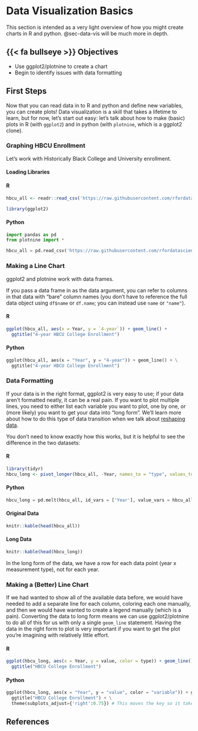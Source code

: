 # Data Visualization Basics {#sec-basic-data-vis}

This section is intended as a very light overview of how you might create charts in R and python. @sec-data-vis will be much more in depth.

## {{< fa bullseye >}} Objectives 

- Use ggplot2/plotnine to create a chart
- Begin to identify issues with data formatting

## First Steps

Now that you can read data in to R and python and define new variables, you can create plots! 
Data visualization is a skill that takes a lifetime to learn, but for now, let's start out easy:  let's talk about how to make (basic) plots in R (with `ggplot2`) and in python (with `plotnine`, which is a ggplot2 clone).

### Graphing HBCU Enrollment
Let's work with Historically Black College and University enrollment. 

::: callout-demo
#### Loading Libraries

::: panel-tabset
#### R

```r
hbcu_all <- readr::read_csv('https://raw.githubusercontent.com/rfordatascience/tidytuesday/master/data/2021/2021-02-02/hbcu_all.csv')

library(ggplot2)
```

#### Python

```python
import pandas as pd
from plotnine import *

hbcu_all = pd.read_csv('https://raw.githubusercontent.com/rfordatascience/tidytuesday/master/data/2021/2021-02-02/hbcu_all.csv')

```

:::
:::

### Making a Line Chart

ggplot2 and plotnine work with data frames. 

If you pass a data frame in as the data argument, you can refer to columns in that data with "bare" column names (you don't have to reference the full data object using `df$name` or `df.name`; you can instead use `name` or `"name"`).

::: callout-demo

::: panel-tabset
#### R

```r

ggplot(hbcu_all, aes(x = Year, y = `4-year`)) + geom_line() +
  ggtitle("4-year HBCU College Enrollment")

```

#### Python
```python

ggplot(hbcu_all, aes(x = "Year", y = "4-year")) + geom_line() + \
  ggtitle("4-year HBCU College Enrollment")

```

:::
:::

### Data Formatting

If your data is in the right format, ggplot2 is very easy to use; if your data aren't formatted neatly, it can be a real pain. 
If you want to plot multiple lines, you need to either list each variable you want to plot, one by one, or (more likely) you want to get your data into "long form". 
We'll learn more about how to do this type of data transition when we talk about [reshaping data](05-data-reshape.qmd).

::: callout-demo

You don't need to know exactly how this works, but it is helpful to see the difference in the two datasets:

::: panel-tabset
#### R
```r
library(tidyr)
hbcu_long <- pivot_longer(hbcu_all, -Year, names_to = "type", values_to = "value")
```

#### Python
```python
hbcu_long = pd.melt(hbcu_all, id_vars = ['Year'], value_vars = hbcu_all.columns[1:11])
```

#### Original Data
```r
knitr::kable(head(hbcu_all))
```

#### Long Data
```r

knitr::kable(head(hbcu_long))
```

In the long form of the data, we have a row for each data point (year x measurement type), not for each year.
:::
:::

### Making a (Better) Line Chart

If we had wanted to show all of the available data before, we would have needed to add a separate line for each column, coloring each one manually, and then we would have wanted to create a legend manually (which is a pain). 
Converting the data to long form means we can use ggplot2/plotnine to do all of this for us with only a single `geom_line` statement.
Having the data in the right form to plot is very important if you want to get the plot you're imagining with relatively little effort.


::: callout-demo
::: panel-tabset

#### R
```r

ggplot(hbcu_long, aes(x = Year, y = value, color = type)) + geom_line() +
  ggtitle("HBCU College Enrollment")
```

#### Python
```python

ggplot(hbcu_long, aes(x = "Year", y = "value", color = "variable")) + geom_line() + \
  ggtitle("HBCU College Enrollment") + \
  theme(subplots_adjust={'right':0.75}) # This moves the key so it takes up 25% of the area
```

:::
:::

## References {#sec-graphics-intro-refs}
